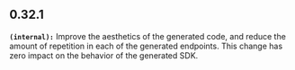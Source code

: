## 0.32.1
**`(internal):`** Improve the aesthetics of the generated code, and reduce the amount of repetition in each of the generated endpoints. This change has zero impact on the behavior of the generated SDK.

